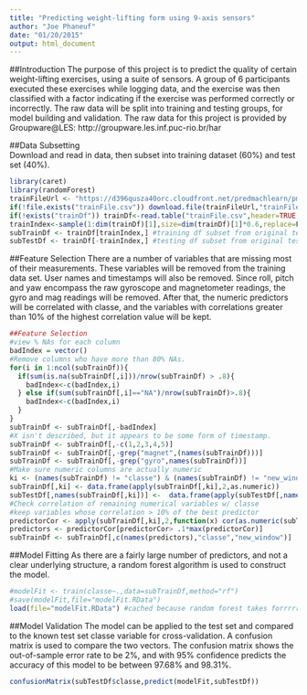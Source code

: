 ```yaml
---
title: "Predicting weight-lifting form using 9-axis sensors"
author: "Joe Phaneuf"
date: "01/20/2015"
output: html_document
---
```


##Introduction
The purpose of this project is to predict the quality of certain weight-lifting exercises, using a suite of sensors.  A group of 6 participants executed these exercises while logging data, and the exercise was then classified with a factor indicating if the exercise was performed correctly or incorrectly.  The raw data will be split into training and testing groups, for model building and validation.  The raw data for this project is provided by Groupware@LES: http://groupware.les.inf.puc-rio.br/har  

##Data Subsetting  
Download and read in data, then subset into training dataset (60%) and test set (40%).
```r
library(caret)
library(randomForest)
trainFileUrl <- "https://d396qusza40orc.cloudfront.net/predmachlearn/pml-training.csv"
if(!file.exists("trainFile.csv")) download.file(trainFileUrl,"trainFile.csv",method="curl")
if(!exists("trainDf")) trainDf<-read.table("trainFile.csv",header=TRUE,na.strings="",sep=",")
trainIndex<-sample(1:dim(trainDf)[1],size=dim(trainDf)[1]*0.6,replace=F)
subTrainDf <- trainDf[trainIndex,] #training df subset from original test set
subTestDf <- trainDf[-trainIndex,] #testing df subset from original test set
```
##Feature Selection
There are a number of variables that are missing most of their measurements.  These variables will be removed from the training data set.  User names and timestamps will also be removed.  Since roll, pitch and yaw encompass the raw gyroscope and magnetometer readings, the gyro and mag readings will be removed.  After that, the numeric predictors will be correlated with classe, and the variables with correlations greater than 10% of the highest correlation value will be kept.
```r
##Feature Selection
#view % NAs for each column
badIndex = vector()
#Remove columns who have more than 80% NAs.
for(i in 1:ncol(subTrainDf)){
  if(sum(is.na(subTrainDf[,i]))/nrow(subTrainDf) > .8){
    badIndex<-c(badIndex,i)
  } else if(sum(subTrainDf[,i]=="NA")/nrow(subTrainDf)>.8){
    badIndex<-c(badIndex,i)
  }
}
subTrainDf <- subTrainDf[,-badIndex]
#X isn't described, but it appears to be some form of timestamp.
subTrainDf <- subTrainDf[,-c(1,2,3,4,5)]
subTrainDf <- subTrainDf[,-grep("magnet",(names(subTrainDf)))]
subTrainDf <- subTrainDf[,-grep("gyro",names(subTrainDf))]
#Make sure numeric columns are actually numeric
ki <- (names(subTrainDf) != "classe") & (names(subTrainDf) != "new_window")
subTrainDf[,ki] <- data.frame(apply(subTrainDf[,ki],2,as.numeric))
subTestDf[,names(subTrainDf[,ki])] <-  data.frame(apply(subTestDf[,names(subTrainDf[,ki])],2,as.numeric))
#Check correlation of remaining numerical variables w/ classe
#keep variables whose correlation > 10% of the best predictor
predictorCor <- apply(subTrainDf[,ki],2,function(x) cor(as.numeric(subTrainDf$classe),x))
predictors <- predictorCor[predictorCor> .1*max(predictorCor)]
subTrainDf <- subTrainDf[,c(names(predictors),"classe","new_window")]
```
##Model Fitting
As there are a fairly large number of predictors, and not a clear underlying structure, a random forest algorithm is used to construct the model.
```r
#modelFit <- train(classe~.,data=subTrainDf,method="rf")
#save(modelFit,file="modelFit.RData")
load(file="modelFit.RData") #cached because random forest takes forrrrrevvvvver
```
##Model Validation
The model can be applied to the test set and compared to the known test set classe variable for cross-validation.  A confusion matrix is used to compare the two vectors.  The confusion matrix shows the out-of-sample error rate to be 2%, and with 95% confidence predicts the accuracy of this model to be between 97.68% and 98.31%.
```r
confusionMatrix(subTestDf$classe,predict(modelFit,subTestDf))
```


